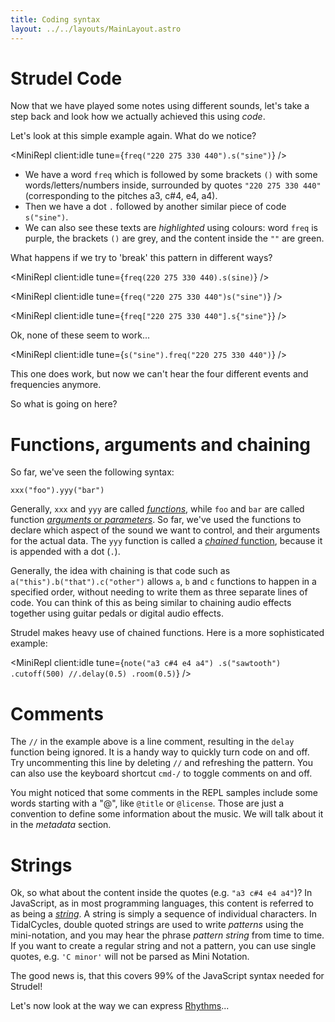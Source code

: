 ```yaml
---
title: Coding syntax
layout: ../../layouts/MainLayout.astro
---
```



# Strudel Code

Now that we have played some notes using different sounds, let's take a step back and look how we actually achieved this using _code_.

Let's look at this simple example again. What do we notice?

<MiniRepl client:idle tune={`freq("220 275 330 440").s("sine")`} />

- We have a word `freq` which is followed by some brackets `()` with some words/letters/numbers inside, surrounded by quotes `"220 275 330 440"` (corresponding to the pitches a3, c#4, e4, a4).
- Then we have a dot `.` followed by another similar piece of code `s("sine")`.
- We can also see these texts are _highlighted_ using colours: word `freq` is purple, the brackets `()` are grey, and the content inside the `""` are green.

What happens if we try to 'break' this pattern in different ways?

<MiniRepl client:idle tune={`freq(220 275 330 440).s(sine)`} />

<MiniRepl client:idle tune={`freq("220 275 330 440")s("sine")`} />

<MiniRepl client:idle tune={`freq["220 275 330 440"].s{"sine"}`} />

Ok, none of these seem to work...

<MiniRepl client:idle tune={`s("sine").freq("220 275 330 440")`} />

This one does work, but now we can't hear the four different events and frequencies anymore.

So what is going on here?

# Functions, arguments and chaining

So far, we've seen the following syntax:

```
xxx("foo").yyy("bar")
```

Generally, `xxx` and `yyy` are called [_functions_](<https://en.wikipedia.org/wiki/Function_(computer_programming)>), while `foo` and `bar` are called function [_arguments_ or _parameters_](<https://en.wikipedia.org/wiki/Parameter_(computer_programming)>).
So far, we've used the functions to declare which aspect of the sound we want to control, and their arguments for the actual data.
The `yyy` function is called a [_chained_ function](https://en.wikipedia.org/wiki/Method_chaining), because it is appended with a dot (`.`).

Generally, the idea with chaining is that code such as `a("this").b("that").c("other")` allows `a`, `b` and `c` functions to happen in a specified order, without needing to write them as three separate lines of code.
You can think of this as being similar to chaining audio effects together using guitar pedals or digital audio effects.

Strudel makes heavy use of chained functions. Here is a more sophisticated example:

<MiniRepl
  client:idle
  tune={`note("a3 c#4 e4 a4")
.s("sawtooth")
.cutoff(500)
//.delay(0.5)
.room(0.5)`}
/>

# Comments

The `//` in the example above is a line comment, resulting in the `delay` function being ignored.
It is a handy way to quickly turn code on and off.
Try uncommenting this line by deleting `//` and refreshing the pattern.
You can also use the keyboard shortcut `cmd-/` to toggle comments on and off.

You might noticed that some comments in the REPL samples include some words starting with a "@", like `@title` or `@license`.
Those are just a convention to define some information about the music. We will talk about it in the *metadata* section.

# Strings

Ok, so what about the content inside the quotes (e.g. `"a3 c#4 e4 a4"`)?
In JavaScript, as in most programming languages, this content is referred to as being a [_string_](<https://en.wikipedia.org/wiki/String_(computer_science)>).
A string is simply a sequence of individual characters.
In TidalCycles, double quoted strings are used to write _patterns_ using the mini-notation, and you may hear the phrase _pattern string_ from time to time.
If you want to create a regular string and not a pattern, you can use single quotes, e.g. `'C minor'` will not be parsed as Mini Notation.

The good news is, that this covers 99% of the JavaScript syntax needed for Strudel!

Let's now look at the way we can express [Rhythms](/learn/mini-notation)...

<br />
